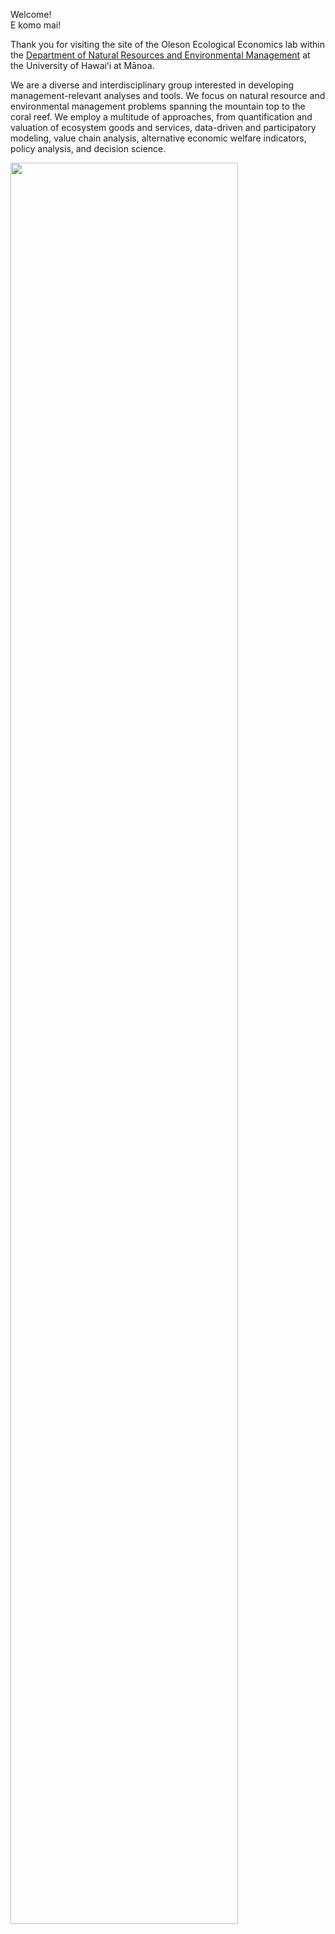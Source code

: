 ::: {.index-center}

::: {.index-text}
::: {.index-center-title}
Welcome! <br> E komo mai!
:::
Thank you for visiting the site of the Oleson Ecological Economics lab within the [Department of Natural Resources and Environmental Management](http://www.ctahr.hawaii.edu/nrem/) at the University of Hawaiʻi at Mānoa.

We are a diverse and interdisciplinary group interested in developing management-relevant analyses and tools. We focus on natural resource and environmental management problems spanning the mountain top to the coral reef. We employ a multitude of approaches, from quantification and valuation of ecosystem goods and services, data-driven and participatory modeling, value chain analysis, alternative economic welfare indicators, policy analysis, and decision science.
:::

::: {.index-img}
<img src="/assets/images/2023_oleson-lab_group-photo.png" width="85%" class="team-img" />
:::

:::